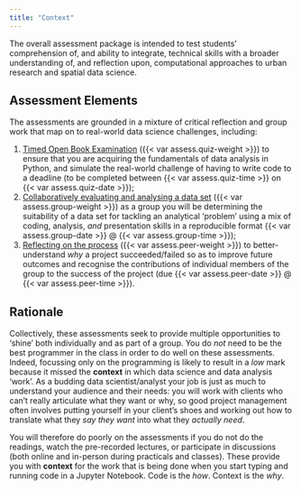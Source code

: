 ```yaml
---
title: "Context"
---
```


The overall assessment package is intended to test students' comprehension of, and ability to integrate, technical skills with a broader understanding of, and reflection upon, computational approaches to urban research and spatial data science. 

## Assessment Elements

The assessments are grounded in a mixture of critical reflection and group work that map on to real-world data science challenges, including:

1. [Timed Open Book Examination](./exam.qmd) ({{< var assess.quiz-weight >}}) to ensure that you are acquiring the fundamentals of data analysis in Python, and simulate the real-world challenge of having to write code to a deadline (to be completed between {{< var assess.quiz-time >}} on  {{< var assess.quiz-date >}});
2. [Collaboratively evaluating and analysing a data set](./group.qmd) ({{< var assess.group-weight >}}) as a group you will be determining the suitability of a data set for tackling an analytical 'problem' using a mix of coding, analysis, *and* presentation skills in a reproducible format {{< var assess.group-date >}} @ {{< var assess.group-time >}});
3. [Reflecting on the process](./peer.qmd) ({{< var assess.peer-weight >}}) to better-understand *why* a project succeeded/failed so as to improve future outcomes and recognise the contributions of individual members of the group to the success of the project (due {{< var assess.peer-date >}} @ {{< var assess.peer-time >}}).

## Rationale

Collectively, these assessments seek to provide multiple opportunities to 'shine' both individually and as part of a group. You do *not* need to be the best programmer in the class in order to do well on these assessments. Indeed, focussing only on the programming is likely to result in a *low* mark because it missed the **context** in which data science and data analysis 'work'. As a budding data scientist/analyst your job is just as much to understand your audience and their needs: you will work with clients who can't really articulate what they want or why, so good project management often involves putting yourself in your client's shoes and working out how to translate what they *say they want* into what they *actually need*.

You will therefore do poorly on the assessments if you do not do the readings, watch the pre-recorded lectures, or participate in discussions (both online and in-person during practicals and classes). These provide you with **context** for the work that is being done when you start typing and running code in a Jupyter Notebook. Code is the *how*. Context is the *why*.
